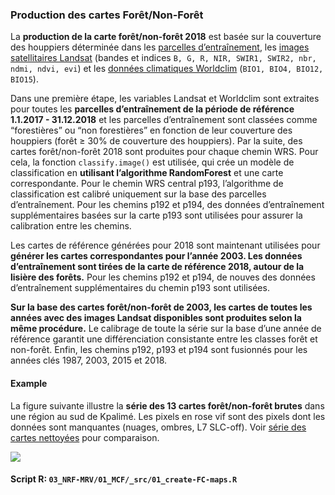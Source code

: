 
### Production des cartes Forêt/Non-Forêt {#NRF-create-fc-maps}

La **production de la carte forêt/non-forêt 2018** est basée sur la couverture des houppiers déterminée dans les [parcelles d'entraînement](#SSTS-training-plots), les [images satellitaires Landsat](#SSTS-Landsat) (bandes et indices `B, G, R, NIR, SWIR1, SWIR2, nbr, ndmi, ndvi, evi`) et les [données climatiques Worldclim](#SSTS-Worldclim) (`BIO1, BIO4, BIO12, BIO15`). 

Dans une première étape, les variables Landsat et Worldclim sont extraites pour toutes les **parcelles d'entraînement de la période de référence 1.1.2017 - 31.12.2018** et les parcelles d'entraînement sont classées comme "forestières" ou "non forestières" en fonction de leur couverture des houppiers (forêt ≥ 30% de couverture des houppiers). Par la suite, des cartes forêt/non-forêt 2018 sont produites pour chaque chemin WRS. Pour cela, la fonction `classify.image()` est utilisée, qui crée un modèle de classification en **utilisant l'algorithme RandomForest** et une carte correspondante. Pour le chemin WRS central p193, l'algorithme de classification est calibré uniquement sur la base des parcelles d'entraînement. Pour les chemins p192 et p194, des données d'entraînement supplémentaires basées sur la carte p193 sont utilisées pour assurer la calibration entre les chemins.

Les cartes de référence générées pour 2018 sont maintenant utilisées pour **générer les cartes correspondantes pour l'année 2003. Les données d'entraînement sont tirées de la carte de référence 2018, autour de la lisière des forêts.** Pour les chemins p192 et p194, de nouves des données d'entraînement supplémentaires du chemin p193 sont utilisées.

**Sur la base des cartes forêt/non-forêt de 2003, les cartes de toutes les années avec des images Landsat disponibles sont produites selon la même procédure.** Le calibrage de toute la série sur la base d'une année de référence garantit une différenciation consistante entre les classes forêt et non-forêt. Enfin, les chemins p192, p193 et p194 sont fusionnés pour les années clés 1987, 2003, 2015 et 2018.

#### Example {#NRF-create-fc-maps-figure -}

La figure suivante illustre la **série des 13 cartes forêt/non-forêt brutes** dans une région au sud de Kpalimé. Les pixels en rose vif sont des pixels dont les données sont manquantes (nuages, ombres, L7 SLC-off). Voir [série des cartes nettoyées](#NRF-clean-fc-maps-figure) pour comparaison.

![](images/FCC-rawmaps.png)


#### Script R: `03_NRF-MRV/01_MCF/_src/01_create-FC-maps.R` {-}

```r
```


